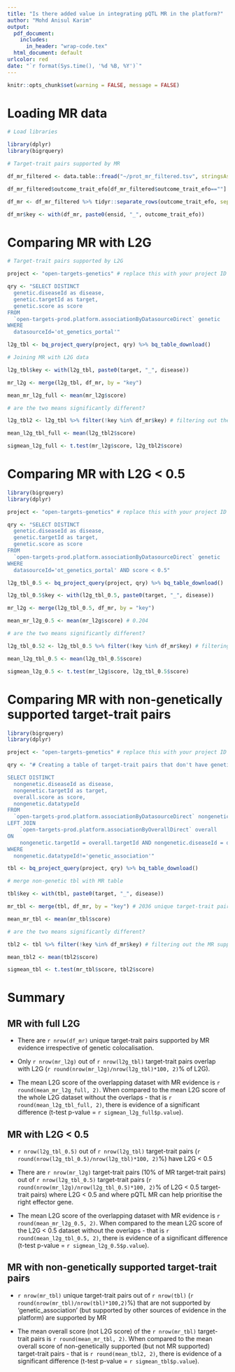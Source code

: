 ```yaml
---
title: "Is there added value in integrating pQTL MR in the platform?"
author: "Mohd Anisul Karim"
output:
  pdf_document:
    includes:
      in_header: "wrap-code.tex"
  html_document: default
urlcolor: red
date: "`r format(Sys.time(), '%d %B, %Y')`"
---
```


```r
knitr::opts_chunk$set(warning = FALSE, message = FALSE) 
```

# Loading MR data

```r
# Load libraries

library(dplyr)
library(bigrquery)

# Target-trait pairs supported by MR

df_mr_filtered <- data.table::fread("~/prot_mr_filtered.tsv", stringsAsFactors = F)

df_mr_filtered$outcome_trait_efo[df_mr_filtered$outcome_trait_efo==""] <- NA

df_mr <- df_mr_filtered %>% tidyr::separate_rows(outcome_trait_efo, sep = ",") %>% filter(!is.na(outcome_trait_efo) & !is.na(exp_out_gsmr)) %>% select(ensid, outcome_trait_efo) %>% distinct()

df_mr$key <- with(df_mr, paste0(ensid, "_", outcome_trait_efo))

```

# Comparing MR with L2G

```r
# Target-trait pairs supported by L2G 

project <- "open-targets-genetics" # replace this with your project ID

qry <- "SELECT DISTINCT
  genetic.diseaseId as disease,
  genetic.targetId as target,
  genetic.score as score
FROM
  `open-targets-prod.platform.associationByDatasourceDirect` genetic
WHERE
  datasourceId='ot_genetics_portal'"

l2g_tbl <- bq_project_query(project, qry) %>% bq_table_download()

# Joining MR with L2G data

l2g_tbl$key <- with(l2g_tbl, paste0(target, "_", disease))

mr_l2g <- merge(l2g_tbl, df_mr, by = "key")

mean_mr_l2g_full <- mean(mr_l2g$score) 

# are the two means significantly different?

l2g_tbl2 <- l2g_tbl %>% filter(!key %in% df_mr$key) # filtering out the MR supported target-traits from the main L2G data so I can compare the means

mean_l2g_tbl_full <- mean(l2g_tbl2$score)

sigmean_l2g_full <- t.test(mr_l2g$score, l2g_tbl2$score)
```

# Comparing MR with L2G < 0.5

```r
library(bigrquery)
library(dplyr)

project <- "open-targets-genetics" # replace this with your project ID

qry <- "SELECT DISTINCT
  genetic.diseaseId as disease,
  genetic.targetId as target,
  genetic.score as score
FROM
  `open-targets-prod.platform.associationByDatasourceDirect` genetic
WHERE
  datasourceId='ot_genetics_portal' AND score < 0.5"

l2g_tbl_0.5 <- bq_project_query(project, qry) %>% bq_table_download()

l2g_tbl_0.5$key <- with(l2g_tbl_0.5, paste0(target, "_", disease))

mr_l2g <- merge(l2g_tbl_0.5, df_mr, by = "key")

mean_mr_l2g_0.5 <- mean(mr_l2g$score) # 0.204

# are the two means significantly different?

l2g_tbl_0.52 <- l2g_tbl_0.5 %>% filter(!key %in% df_mr$key) # filtering out the MR supported target-traits from the main L2G data so I can compare the means

mean_l2g_tbl_0.5 <- mean(l2g_tbl_0.5$score)

sigmean_l2g_0.5 <- t.test(mr_l2g$score, l2g_tbl_0.5$score)

```

# Comparing MR with non-genetically supported target-trait pairs

```r
library(bigrquery)
library(dplyr)

project <- "open-targets-genetics" # replace this with your project ID

qry <- "# Creating a table of target-trait pairs that don't have genetic support at all

SELECT DISTINCT
  nongenetic.diseaseId as disease,
  nongenetic.targetId as target,
  overall.score as score,
  nongenetic.datatypeId
FROM
  `open-targets-prod.platform.associationByDatasourceDirect` nongenetic
LEFT JOIN 
    `open-targets-prod.platform.associationByOverallDirect` overall
ON
    nongenetic.targetId = overall.targetId AND nongenetic.diseaseId = overall.diseaseId
WHERE
  nongenetic.datatypeId!='genetic_association'"

tbl <- bq_project_query(project, qry) %>% bq_table_download()

# merge non-genetic tbl with MR table

tbl$key <- with(tbl, paste0(target, "_", disease))

mr_tbl <- merge(tbl, df_mr, by = "key") # 2036 unique target-trait pairs out of 186,4814, so only covers 0.1% of target-trair pairs with non-genetical support

mean_mr_tbl <- mean(mr_tbl$score)

# are the two means significantly different?

tbl2 <- tbl %>% filter(!key %in% df_mr$key) # filtering out the MR supported target-traits from the main data so I can compare the means

mean_tbl2 <- mean(tbl2$score)

sigmean_tbl <- t.test(mr_tbl$score, tbl2$score)

```

# Summary

## MR with full L2G

- There are `r nrow(df_mr)` unique target-trait pairs supported by MR evidence irrespective of genetic colocalisation.

- Only `r nrow(mr_l2g)` out of `r nrow(l2g_tbl)` target-trait pairs overlap with L2G (`r round(nrow(mr_l2g)/nrow(l2g_tbl)*100, 2)`% of L2G).

- The mean L2G score of the overlapping dataset with MR evidence is `r round(mean_mr_l2g_full, 2)`. When compared to the mean L2G score of the whole L2G dataset without the overlaps - that is `r round(mean_l2g_tbl_full, 2)`, there is evidence of a significant difference (t-test p-value = `r sigmean_l2g_full$p.value`). 

## MR with L2G < 0.5

- `r nrow(l2g_tbl_0.5)` out of `r nrow(l2g_tbl)` target-trait pairs (`r round(nrow(l2g_tbl_0.5)/nrow(l2g_tbl)*100, 2)`%) have L2G < 0.5

- There are `r nrow(mr_l2g)` target-trait pairs (10% of MR target-trait pairs) out of `r nrow(l2g_tbl_0.5)` target-trait pairs (`r round(nrow(mr_l2g)/nrow(l2g_tbl_0.5)*100, 2)`% of L2G < 0.5 target-trait pairs) where L2G < 0.5 and where pQTL MR can help prioritise the right effector gene.

- The mean L2G score of the overlapping dataset with MR evidence is `r round(mean_mr_l2g_0.5, 2)`. When compared to the mean L2G score of the L2G < 0.5 dataset without the overlaps - that is `r round(mean_l2g_tbl_0.5, 2)`, there is evidence of a significant difference (t-test p-value = `r sigmean_l2g_0.5$p.value`). 

## MR with non-genetically supported target-trait pairs

- `r nrow(mr_tbl)` unique target-trait pairs out of `r nrow(tbl)` (`r round(nrow(mr_tbl)/nrow(tbl)*100,2)`%) that are not supported by 'genetic_association' (but supported by other sources of evidence in the platform) are supported by MR

- The mean overall score (not L2G score) of the `r nrow(mr_tbl)` target-trait pairs is `r round(mean_mr_tbl, 2)`. When compared to the mean overall score of non-genetically supported (but not MR supported) target-trait pairs - that is `r round(mean_tbl2, 2)`, there is evidence of a significant difference (t-test p-value = `r sigmean_tbl$p.value`). 

